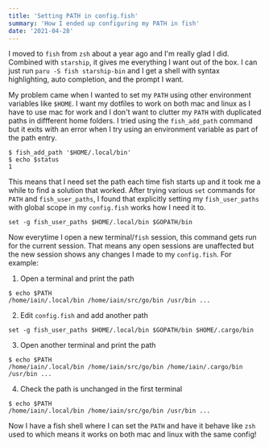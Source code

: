 ```yaml
---
title: 'Setting PATH in config.fish'
summary: 'How I ended up configuring my PATH in fish'
date: '2021-04-28'
---
```


I moved to `fish` from `zsh` about a year ago and I'm really glad I did. Combined with `starship`, it gives me everything I want out of the box. I can just run `paru -S fish starship-bin` and I get a shell with syntax highlighting, auto completion, and the prompt I want.

My problem came when I wanted to set my `PATH` using other environment variables like `$HOME`. I want my dotfiles to work on both mac and linux as I have to use mac for work and I don't want to clutter my `PATH` with duplicated paths in diffferent home folders. I tried using the `fish_add_path` command but it exits with an error when I try using an environment variable as part of the path entry.

```
$ fish_add_path '$HOME/.local/bin'
$ echo $status
1
```

This means that I need set the path each time fish starts up and it took me a while to find a solution that worked. After trying various `set` commands for `PATH` and `fish_user_paths`, I found that explicitly setting my `fish_user_paths` with global scope in my `config.fish` works how I need it to.

```
set -g fish_user_paths $HOME/.local/bin $GOPATH/bin
```

Now everytime I open a new terminal/`fish` session, this command gets run for the current session. That means any open sessions are unaffected but the new session shows any changes I made to my `config.fish`. For example:

1. Open a terminal and print the path

```
$ echo $PATH
/home/iain/.local/bin /home/iain/src/go/bin /usr/bin ...
```

2. Edit `config.fish` and add another path

```
set -g fish_user_paths $HOME/.local/bin $GOPATH/bin $HOME/.cargo/bin
```

3. Open another terminal and print the path

```
$ echo $PATH
/home/iain/.local/bin /home/iain/src/go/bin /home/iain/.cargo/bin /usr/bin ...
```

4. Check the path is unchanged in the first terminal

```
$ echo $PATH
/home/iain/.local/bin /home/iain/src/go/bin /usr/bin ...
```

Now I have a fish shell where I can set the `PATH` and have it behave like `zsh` used to which means it works on both mac and linux with the same config!
